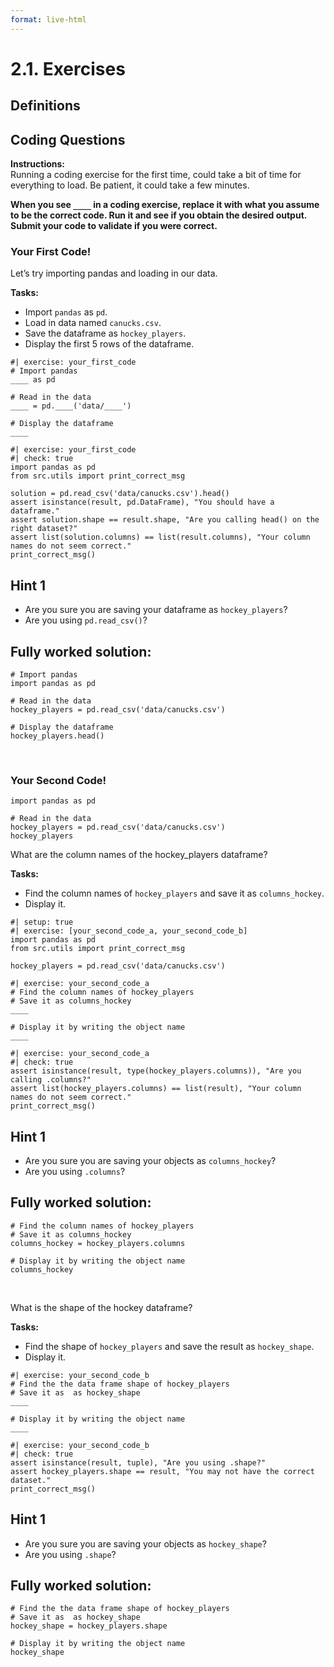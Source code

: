 ```yaml
---
format: live-html
---
```


<script src='../../src/quiz.js'></script>

# 2.1. Exercises

## Definitions

<div id='mcq1'></div>
<script>
    generateQuiz(
        'mcq1',
        'Question 1',
        'What is Pandas?',
        {
        'A useful tool for data manipulation in Python': 'Nice work! Pandas is a tool we use in conjunction with Python.',
        'A programming language': 'Are you sure you know the difference between Python and Pandas?',
        'A datatype': 'Not quite. You may want to review the module slides.',
        },
        'A useful tool for data manipulation in Python',
    );
</script>

<div id='mcq2'></div>
<script>
    generateQuiz(
        'mcq2',
        'Question 2',
        'Which of the following statements is true?',
        {
        'Attribute and methods can be thought of as nouns and functions as verbs': 'Functions can be compared to verbs but you may want to revisit methods.',
        'Attribute can be thought of as nouns and functions and methods as verbs': 'You got it!',
        'Functions and methods can be thought of as nouns and attributes as verbs': 'It may be a good idea to look over this section.',
        },
        'Attribute can be thought of as nouns and functions and methods as verbs',
    );
</script>


## Coding Questions

**Instructions:**    
Running a coding exercise for the first time, could take a bit of time for everything to load. Be patient, it could take a few minutes. 

**When you see `____` in a coding exercise, replace it with what you assume to be the correct code. Run it and see if you obtain the desired output. Submit your code to validate if you were correct.**


### Your First Code!

Let's try importing pandas and loading in our data.

**Tasks:**

- Import `pandas` as `pd`.
- Load in data named `canucks.csv`.
- Save the dataframe as `hockey_players`.
- Display the first 5 rows of the dataframe.


```pyodide
#| exercise: your_first_code
# Import pandas 
____ as pd

# Read in the data
____ = pd.____('data/____')

# Display the dataframe
____
```

```pyodide
#| exercise: your_first_code
#| check: true
import pandas as pd
from src.utils import print_correct_msg

solution = pd.read_csv('data/canucks.csv').head()
assert isinstance(result, pd.DataFrame), "You should have a dataframe."
assert solution.shape == result.shape, "Are you calling head() on the right dataset?"
assert list(solution.columns) == list(result.columns), "Your column names do not seem correct."
print_correct_msg()
```

:::: { .hint exercise="your_first_code" }
::: { .callout-note collapse="false" }

## Hint 1

- Are you sure you are saving your dataframe as `hockey_players`?
- Are you using `pd.read_csv()`?

:::
::::

:::: { .solution exercise="your_first_code" }
::: { .callout-tip collapse="false" }

## Fully worked solution:

```pyodide
# Import pandas 
import pandas as pd

# Read in the data
hockey_players = pd.read_csv('data/canucks.csv')

# Display the dataframe
hockey_players.head()
```

:::
::::

<br>

### Your Second Code!

```pyodide
import pandas as pd

# Read in the data
hockey_players = pd.read_csv('data/canucks.csv')
hockey_players
```

What are the column names of the hockey_players dataframe?

**Tasks:**

- Find the column names of `hockey_players` and save it as `columns_hockey`.
- Display it.

```pyodide
#| setup: true
#| exercise: [your_second_code_a, your_second_code_b]
import pandas as pd
from src.utils import print_correct_msg

hockey_players = pd.read_csv('data/canucks.csv')
```

```pyodide
#| exercise: your_second_code_a
# Find the column names of hockey_players
# Save it as columns_hockey
____

# Display it by writing the object name
____
```

```pyodide
#| exercise: your_second_code_a
#| check: true
assert isinstance(result, type(hockey_players.columns)), "Are you calling .columns?"
assert list(hockey_players.columns) == list(result), "Your column names do not seem correct."
print_correct_msg()
```

:::: { .hint exercise="your_second_code_a" }
::: { .callout-note collapse="false" }

## Hint 1

- Are you sure you are saving your objects as `columns_hockey`?
- Are you using `.columns`?

:::
::::

:::: { .solution exercise="your_second_code_a" }
::: { .callout-tip collapse="false" }

## Fully worked solution:

```pyodide
# Find the column names of hockey_players 
# Save it as columns_hockey
columns_hockey = hockey_players.columns

# Display it by writing the object name
columns_hockey
```

:::
::::

<br>

What is the shape of the hockey dataframe?

**Tasks:**

- Find the shape of `hockey_players` and save the result as `hockey_shape`.
- Display it.

```pyodide
#| exercise: your_second_code_b
# Find the the data frame shape of hockey_players
# Save it as  as hockey_shape
____

# Display it by writing the object name
____
```

```pyodide
#| exercise: your_second_code_b
#| check: true
assert isinstance(result, tuple), "Are you using .shape?"
assert hockey_players.shape == result, "You may not have the correct dataset."
print_correct_msg()
```

:::: { .hint exercise="your_second_code_b" }
::: { .callout-note collapse="false" }

## Hint 1

- Are you sure you are saving your objects as `hockey_shape`?
- Are you using `.shape`?

:::
::::

:::: { .solution exercise="your_second_code_b" }
::: { .callout-tip collapse="false" }

## Fully worked solution:

```pyodide
# Find the the data frame shape of hockey_players 
# Save it as  as hockey_shape
hockey_shape = hockey_players.shape

# Display it by writing the object name
hockey_shape
```

:::
::::